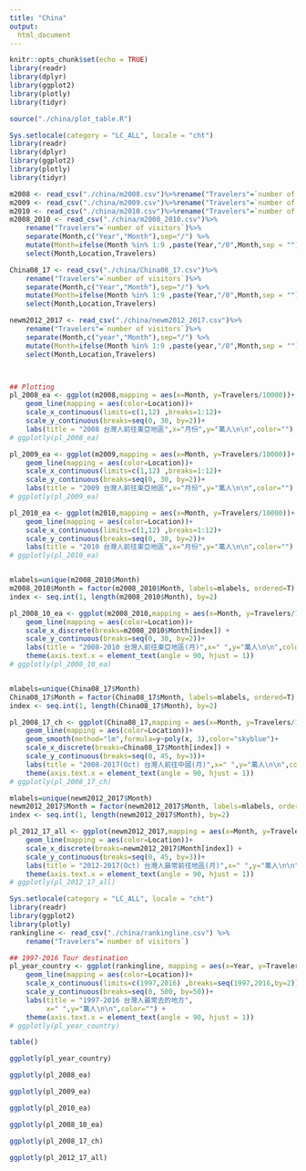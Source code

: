 ```yaml
---
title: "China"
output:
  html_document
---
```


```r
knitr::opts_chunk$set(echo = TRUE)
library(readr)
library(dplyr)
library(ggplot2)
library(plotly)
library(tidyr)
```

```r
source("./china/plot_table.R")
```

```r
Sys.setlocale(category = "LC_ALL", locale = "cht")
library(readr)
library(dplyr)
library(ggplot2)
library(plotly)
library(tidyr)

m2008 <- read_csv("./china/m2008.csv")%>%rename("Travelers"=`number of visitors`)
m2009 <- read_csv("./china/m2009.csv")%>%rename("Travelers"=`number of visitors`)
m2010 <- read_csv("./china/m2010.csv")%>%rename("Travelers"=`number of visitors`)
m2008_2010 <- read_csv("./china/m2008_2010.csv")%>%
    rename("Travelers"=`number of visitors`)%>%
    separate(Month,c("Year","Month"),sep="/") %>%
    mutate(Month=ifelse(Month %in% 1:9 ,paste(Year,"/0",Month,sep = ""),paste(Year,"/",Month,sep = ""))) %>%
    select(Month,Location,Travelers)

China08_17 <- read_csv("./china/China08_17.csv")%>%
    rename("Travelers"=`number of visitors`)%>%
    separate(Month,c("Year","Month"),sep="/") %>%
    mutate(Month=ifelse(Month %in% 1:9 ,paste(Year,"/0",Month,sep = ""),paste(Year,"/",Month,sep = ""))) %>%
    select(Month,Location,Travelers)

newm2012_2017 <- read_csv("./china/newm2012_2017.csv")%>%
    rename("Travelers"=`number of visitors`)%>%
    separate(Month,c("year","Month"),sep="/") %>%
    mutate(Month=ifelse(Month %in% 1:9 ,paste(year,"/0",Month,sep = ""),paste(year,"/",Month,sep = ""))) %>%
    select(Month,Location,Travelers)



## Plotting
pl_2008_ea <- ggplot(m2008,mapping = aes(x=Month, y=Travelers/10000))+
    geom_line(mapping = aes(color=Location))+
    scale_x_continuous(limits=c(1,12) ,breaks=1:12)+
    scale_y_continuous(breaks=seq(0, 30, by=2))+
    labs(title = "2008 台灣人前往東亞地區",x="月份",y="萬人\n\n",color="")
# ggplotly(pl_2008_ea)

pl_2009_ea <- ggplot(m2009,mapping = aes(x=Month, y=Travelers/10000))+
    geom_line(mapping = aes(color=Location))+
    scale_x_continuous(limits=c(1,12) ,breaks=1:12)+
    scale_y_continuous(breaks=seq(0, 30, by=2))+
    labs(title = "2009 台灣人前往東亞地區",x="月份",y="萬人\n\n",color="")
# ggplotly(pl_2009_ea)

pl_2010_ea <- ggplot(m2010,mapping = aes(x=Month, y=Travelers/10000))+
    geom_line(mapping = aes(color=Location))+
    scale_x_continuous(limits=c(1,12) ,breaks=1:12)+
    scale_y_continuous(breaks=seq(0, 30, by=2))+
    labs(title = "2010 台灣人前往東亞地區",x="月份",y="萬人\n\n",color="")
# ggplotly(pl_2010_ea)


mlabels=unique(m2008_2010$Month)
m2008_2010$Month = factor(m2008_2010$Month, labels=mlabels, ordered=T)
index <- seq.int(1, length(m2008_2010$Month), by=2)

pl_2008_10_ea <- ggplot(m2008_2010,mapping = aes(x=Month, y=Travelers/10000, group=Location))+
    geom_line(mapping = aes(color=Location))+
    scale_x_discrete(breaks=m2008_2010$Month[index]) +
    scale_y_continuous(breaks=seq(0, 30, by=2))+
    labs(title = "2008-2010 台灣人前往東亞地區(月)",x=" ",y="萬人\n\n",color="")+
    theme(axis.text.x = element_text(angle = 90, hjust = 1))
# ggplotly(pl_2008_10_ea)


mlabels=unique(China08_17$Month)
China08_17$Month = factor(China08_17$Month, labels=mlabels, ordered=T)
index <- seq.int(1, length(China08_17$Month), by=2)

pl_2008_17_ch <- ggplot(China08_17,mapping = aes(x=Month, y=Travelers/10000, group=Location))+
    geom_line(mapping = aes(color=Location))+
    geom_smooth(method="lm",formula=y~poly(x, 3),color="skyblue")+
    scale_x_discrete(breaks=China08_17$Month[index]) +
    scale_y_continuous(breaks=seq(0, 45, by=3))+
    labs(title = "2008-2017(Oct) 台灣人前往中國(月)",x=" ",y="萬人\n\n",color="")+
    theme(axis.text.x = element_text(angle = 90, hjust = 1))
# ggplotly(pl_2008_17_ch)

mlabels=unique(newm2012_2017$Month)
newm2012_2017$Month = factor(newm2012_2017$Month, labels=mlabels, ordered=T)
index <- seq.int(1, length(newm2012_2017$Month), by=2)

pl_2012_17_all <- ggplot(newm2012_2017,mapping = aes(x=Month, y=Travelers/10000, group=Location))+
    geom_line(mapping = aes(color=Location))+
    scale_x_discrete(breaks=newm2012_2017$Month[index]) +
    scale_y_continuous(breaks=seq(0, 45, by=3))+
    labs(title = "2012-2017(Oct) 台灣人最常前往地區(月)",x=" ",y="萬人\n\n",color="")+
    theme(axis.text.x = element_text(angle = 90, hjust = 1))
# ggplotly(pl_2012_17_all)
```

```r
Sys.setlocale(category = "LC_ALL", locale = "cht")
library(readr)
library(ggplot2)
library(plotly)
rankingline <- read_csv("./china/rankingline.csv") %>%
    rename("Travelers"=`number of visitors`)

## 1997-2016 Tour destination
pl_year_country <- ggplot(rankingline, mapping = aes(x=Year, y=Travelers/10000))+
    geom_line(mapping = aes(color=Location))+
    scale_x_continuous(limits=c(1997,2016) ,breaks=seq(1997,2016,by=2))+
    scale_y_continuous(breaks=seq(0, 500, by=50))+
    labs(title = "1997-2016 台灣人最常去的地方",
         x=" ",y="萬人\n\n",color="") +
    theme(axis.text.x = element_text(angle = 90, hjust = 1))
# ggplotly(pl_year_country)
```

```r
table()
```

```r
ggplotly(pl_year_country)
```


```r
ggplotly(pl_2008_ea)
```

```r
ggplotly(pl_2009_ea)
```

```r
ggplotly(pl_2010_ea)
```

```r
ggplotly(pl_2008_10_ea)
```

```r
ggplotly(pl_2008_17_ch)
```



```r
ggplotly(pl_2012_17_all)
```

